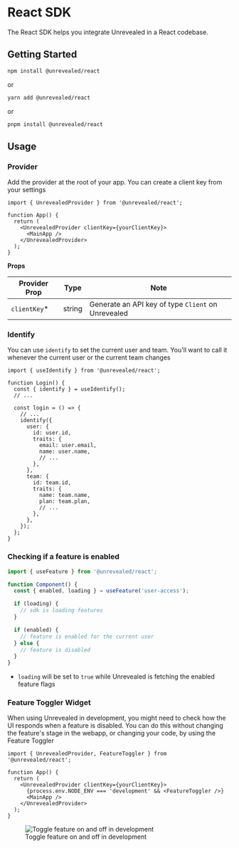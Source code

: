 # React SDK

The React SDK helps you integrate Unrevealed in a React codebase.

## Getting Started

```bash
npm install @unrevealed/react
```

or

```bash
yarn add @unrevealed/react
```

or

```bash
pnpm install @unrevealed/react
```

## Usage

### Provider

Add the provider at the root of your app. You can create a client key from your settings

```tsx
import { UnrevealedProvider } from '@unrevealed/react';

function App() {
  return (
    <UnrevealedProvider clientKey={yourClientKey}>
      <MainApp />
    </UnrevealedProvider>
  );
}
```

**Props**

| Provider Prop | Type   | Note                                               |
| ------------- | ------ | -------------------------------------------------- |
| `clientKey`\* | string | Generate an API key of type `Client` on Unrevealed |

### Identify

You can use `identify` to set the current user and team. You'll want to call it whenever the current user or the current team changes

```tsx
import { useIdentify } from '@unrevealed/react';

function Login() {
  const { identify } = useIdentify();
  // ...

  const login = () => {
    // ...
    identify({
      user: {
        id: user.id,
        traits: {
          email: user.email,
          name: user.name,
          // ...
        },
      },
      team: {
        id: team.id,
        traits: {
          name: team.name,
          plan: team.plan,
          // ...
        },
      },
    });
  };
}
```

### Checking if a feature is enabled

```ts
import { useFeature } from '@unrevealed/react';

function Component() {
  const { enabled, loading } = useFeature('user-access');

  if (loading) {
    // sdk is loading features
  }

  if (enabled) {
    // feature is enabled for the current user
  } else {
    // feature is disabled
  }
}
```

- `loading` will be set to `true` while Unrevealed is fetching the enabled feature flags

### Feature Toggler Widget

When using Unrevealed in development, you might need to check how the UI responds when a feature is disabled. You can do this without changing the feature's stage in the webapp, or changing your code, by using the Feature Toggler

```tsx
import { UnrevealedProvider, FeatureToggler } from '@unrevealed/react';

function App() {
  return (
    <UnrevealedProvider clientKey={yourClientKey}>
      {process.env.NODE_ENV === 'development' && <FeatureToggler />}
      <MainApp />
    </UnrevealedProvider>
  );
}
```

<figure>
  <img
    src="/img/docs/sdk/feature-toggler.gif"
    alt="Toggle feature on and off in development"
  />
  <figcaption>Toggle feature on and off in development</figcaption>
</figure>
